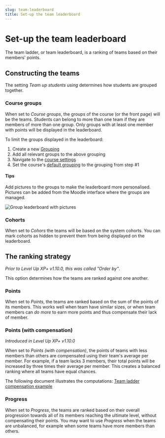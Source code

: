 ```yaml
---
slug: team-leaderboard
title: Set-up the team leaderboard
---
```


# Set-up the team leaderboard


<RequiresXpPlus />

The team ladder, or team leaderboard, is a ranking of teams based on their members' points.

## Constructing the teams

The setting _Team up students using_ determines how students are grouped together.

### Course groups

When set to _Course groups_, the groups of the course (or the front page) will be the teams. Students can belong to more than one team if they are members of more than one group. Only groups with at least one member with points will be displayed in the leaderboard.

To limit the groups displayed in the leaderboard:

1. Create a new [Grouping](https://docs.moodle.org/en/Groupings)
2. Add all relevant groups to the above grouping
3. Navigate to the [course settings](https://docs.moodle.org/39/en/Course_settings#Default_grouping)
4. Set the course's [default grouping](https://docs.moodle.org/en/Groupings#Setting_the_default_grouping) to the grouping from step #1

#### Tips

Add pictures to the groups to make the leaderboard more personalised. Pictures can be added from the Moodle interface where the groups are managed.

![Group leaderboard with pictures](group-pictures.png)

### Cohorts

When set to _Cohors_ the teams will be based on the system cohorts. You can mark cohorts as hidden to prevent them from being displayed on the leaderboard.

## The ranking strategy

_Prior to Level Up XP+ v1.10.0, this was called "Order by"_.

This option determines how the teams are ranked against one another.

### Points

When set to _Points_, the teams are ranked based on the sum of the points of its members. This works well when team have similar sizes, or when team members can _do more_ to earn more points and thus compensate their lack of member.

### Points (with compensation)

_Introduced in Level Up XP+ v1.10.0_

When set to _Points (with compensation)_, the points of teams with less members than others are compensated using their team's average per member. For example, if a team lacks 3 members, their total points will be increased by three times their average per member. This creates a balanced ranking where all teams have equal chances.

The following document illustrates the computations: [Team ladder compensation example](https://docs.google.com/spreadsheets/d/1SOZbBx5ImheUhOdoOCCnZ2m3FbAuV4uz0hSyXJQb6Hw/edit)

### Progress

When set to _Progress_, the teams are ranked based on their overall progression towards all of its members reaching the ultimate level, without compensating their points. You may want to use _Progress_ when the teams are unbalanced, for example when some teams have more members than others.
